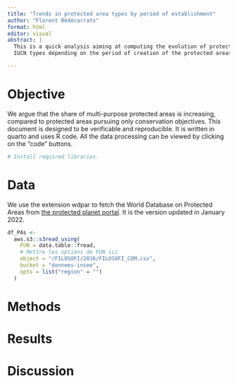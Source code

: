 ```yaml
---
title: "Trends in protected area types by period of establishment"
author: "Florent Bédécarrats"
format: html
editor: visual
abstract: |
  This is a quick analysis aiming at computing the evolution of protected area 
  IUCN types depending on the period of creation of the protected areas. 

---
```



# Objective

We argue that the share of multi-purpose protected areas is increasing, compared to protected areas pursuing only conservation objectives.
This document is designed to be verificable and reproducible. It is written in quarto and uses R code. All the data processing can be viewed by clicking on the "code" buttons.

```r
# Install required libraries.

```


# Data

We use the extension wdpar to fetch the World Database on Protected Areas from [the protected planet portal](https://www.protectedplanet.net/en). It is the version updated in January 2022.

```r


df_PAs <- 
  aws.s3::s3read_using(
    FUN = data.table::fread,
    # Mettre les options de FUN ici
    object = "/FILOSOFI/2016/FILOSOFI_COM.csv",
    bucket = "donnees-insee",
    opts = list("region" = "")
  )
```


# Methods



# Results

# Discussion

